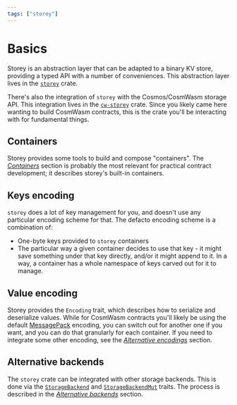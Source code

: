 ```yaml
---
tags: ["storey"]
---
```



# Basics

Storey is an abstraction layer that can be adapted to a binary KV store, providing a typed API with
a number of conveniences. This abstraction layer lives in the
[`storey`](https://docs.rs/storey/latest/storey/) crate.

There's also the integration of `storey` with the Cosmos/CosmWasm storage API. This integration
lives in the [`cw-storey`](https://docs.rs/cw-storey/latest/cw_storey/) crate. Since you likely came
here wanting to build CosmWasm contracts, this is the crate you'll be interacting with for
fundamental things.

## Containers

Storey provides some tools to build and compose "containers". The [_Containers_](containers) section
is probably the most relevant for practical contract development; it describes storey's built-in
containers.

## Keys encoding

`storey` does a lot of key management for you, and doesn't use any particular encoding scheme for
that. The defacto encoding scheme is a combination of:

- One-byte keys provided to `storey` containers
- The particular way a given container decides to use that key - it might save something under that
  key directly, and/or it might append to it. In a way, a container has a whole namespace of keys
  carved out for it to manage.

## Value encoding

Storey provides the `Encoding` trait, which describes how to serialize and deserialize values. While
for CosmWasm contracts you'll likely be using the default [MessagePack](https://msgpack.org)
encoding, you can switch out for another one if you want, and you can do that granularly for each
container. If you need to integrate some other encoding, see the
[_Alternative encodings_](encodings) section.

## Alternative backends

The `storey` crate can be integrated with other storage backends. This is done via the
[`StorageBackend`](https://docs.rs/storey/latest/storey/storage/trait.StorageBackend.html) and
[`StorageBackendMut`](https://docs.rs/storey/latest/storey/storage/trait.StorageBackendMut.html)
traits. The process is described in the [_Alternative backends_](backend) section.
